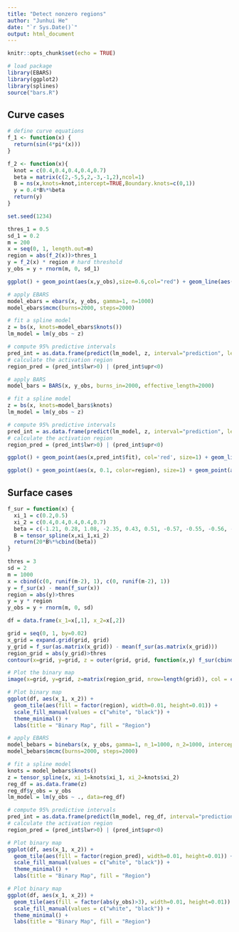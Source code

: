 ```yaml
---
title: "Detect nonzero regions"
author: "Junhui He"
date: "`r Sys.Date()`"
output: html_document
---
```


```r
knitr::opts_chunk$set(echo = TRUE)
```

```r
# load package
library(EBARS)
library(ggplot2)
library(splines)
source("bars.R")
```

## Curve cases

```r
# define curve equations
f_1 <- function(x) {
  return(sin(4*pi*(x)))
}

f_2 <- function(x){
  knot = c(0.4,0.4,0.4,0.4,0.7)
  beta = matrix(c(2,-5,5,2,-3,-1,2),ncol=1)
  B = ns(x,knots=knot,intercept=TRUE,Boundary.knots=c(0,1))
  y = 0.4*B%*%beta
  return(y)
}
```

```r
set.seed(1234)
```

```r
thres_1 = 0.5
sd_1 = 0.2
m = 200
x = seq(0, 1, length.out=m)
region = abs(f_2(x))>thres_1
y = f_2(x) * region # hard threshold
y_obs = y + rnorm(m, 0, sd_1)

ggplot() + geom_point(aes(x,y_obs),size=0.6,col="red") + geom_line(aes(x,y)) + theme(axis.title.x=element_blank(),axis.title.y=element_blank())
```

```r
# apply EBARS
model_ebars = ebars(x, y_obs, gamma=1, n=1000)
model_ebars$mcmc(burns=2000, steps=2000)

# fit a spline model
z = bs(x, knots=model_ebars$knots())
lm_model = lm(y_obs ~ z)

# compute 95% predictive intervals
pred_int = as.data.frame(predict(lm_model, z, interval="prediction", level=0.95))
# calculate the activation region
region_pred = (pred_int$lwr>0) | (pred_int$upr<0)
```

```r
# apply BARS
model_bars = BARS(x, y_obs, burns_in=2000, effective_length=2000)

# fit a spline model
z = bs(x, knots=model_bars$knots)
lm_model = lm(y_obs ~ z)

# compute 95% predictive intervals
pred_int = as.data.frame(predict(lm_model, z, interval="prediction", level=0.95))
# calculate the activation region
region_pred = (pred_int$lwr>0) | (pred_int$upr<0)
```

```r
ggplot() + geom_point(aes(x,pred_int$fit), col='red', size=1) + geom_line(aes(x, pred_int$lwr)) + geom_line(aes(x, pred_int$upr))
```

```r
ggplot() + geom_point(aes(x, 0.1, color=region), size=1) + geom_point(aes(x, 0, color=region_pred), size=1) + ylim(-0.3, 0.4)
```

## Surface cases

```r
f_sur = function(x) {
  xi_1 = c(0.2,0.5)
  xi_2 = c(0.4,0.4,0.4,0.4,0.7)
  beta = c(-1.21, 0.28, 1.08, -2.35, 0.43, 0.51, -0.57, -0.55, -0.56, -0.89, -0.48, -1.00, -0.78,  0.06,  0.96, -0.11, -0.51, -0.91, -0.84,  2.42,  0.13, -0.49, -0.44,  0.46, -0.69, -1.45,  0.57, -1.02, -0.02, -0.94,  1.10, -0.48, -0.71, -0.50, -1.63, -1.17, -2.18, -1.34, -0.29, -0.47)
  B = tensor_spline(x,xi_1,xi_2)
  return(20*B%*%cbind(beta))
}
```

```r
thres = 3
sd = 2
m = 1000
x = cbind(c(0, runif(m-2), 1), c(0, runif(m-2), 1))
y = f_sur(x) - mean(f_sur(x))
region = abs(y)>thres
y = y * region
y_obs = y + rnorm(m, 0, sd)

df = data.frame(x_1=x[,1], x_2=x[,2])
```

```r
grid = seq(0, 1, by=0.02)
x_grid = expand.grid(grid, grid)
y_grid = f_sur(as.matrix(x_grid)) - mean(f_sur(as.matrix(x_grid)))
region_grid = abs(y_grid)>thres
contour(x=grid, y=grid, z = outer(grid, grid, function(x,y) f_sur(cbind(x,y))), axes = FALSE, frame.plot =TRUE)
```


```r
# Plot the binary map
image(x=grid, y=grid, z=matrix(region_grid, nrow=length(grid)), col = c("white", "black"), axes = FALSE, main = "Binary Map")
```


```r
# Plot binary map
ggplot(df, aes(x_1, x_2)) +
  geom_tile(aes(fill = factor(region), width=0.01, height=0.01)) +
  scale_fill_manual(values = c("white", "black")) +
  theme_minimal() +
  labs(title = "Binary Map", fill = "Region")
```

```r
# apply EBARS
model_bebars = binebars(x, y_obs, gamma=1, n_1=1000, n_2=1000, intercept_1=T, intercept_2=T)
model_bebars$mcmc(burns=2000, steps=2000)

# fit a spline model
knots = model_bebars$knots()
z = tensor_spline(x, xi_1=knots$xi_1, xi_2=knots$xi_2)
reg_df = as.data.frame(z)
reg_df$y_obs = y_obs
lm_model = lm(y_obs ~ ., data=reg_df)

# compute 95% predictive intervals
pred_int = as.data.frame(predict(lm_model, reg_df, interval="prediction", level=0.8))
# calculate the activation region
region_pred = (pred_int$lwr>0) | (pred_int$upr<0)
```

```r
# Plot binary map
ggplot(df, aes(x_1, x_2)) +
  geom_tile(aes(fill = factor(region_pred), width=0.01, height=0.01)) +
  scale_fill_manual(values = c("white", "black")) +
  theme_minimal() +
  labs(title = "Binary Map", fill = "Region")
```

```r
# Plot binary map
ggplot(df, aes(x_1, x_2)) +
  geom_tile(aes(fill = factor(abs(y_obs)>3), width=0.01, height=0.01)) +
  scale_fill_manual(values = c("white", "black")) +
  theme_minimal() +
  labs(title = "Binary Map", fill = "Region")
```

